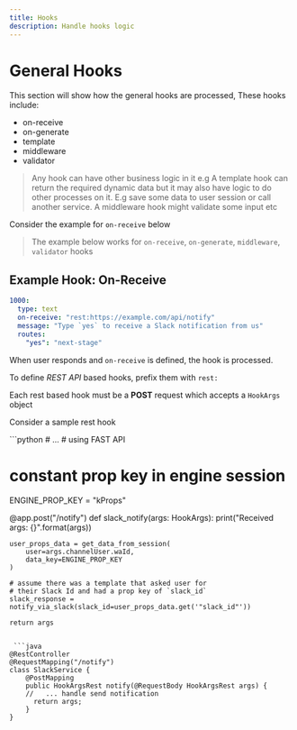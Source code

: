 ```yaml
---
title: Hooks
description: Handle hooks logic
---
```


# General Hooks
This section will show how the general hooks are processed, These hooks include:

- on-receive
- on-generate
- template
- middleware
- validator


> Any hook can have other business logic in it e.g A template hook can return the required dynamic data but it may also have logic to do other 
> processes on it. E.g save some data to user session or call another service. A middleware hook might validate some input etc

Consider the example for `on-receive` below

> The example below works for `on-receive`, `on-generate`, `middleware`, `validator` hooks

## Example Hook: On-Receive

```yaml
1000:
  type: text
  on-receive: "rest:https://example.com/api/notify"
  message: "Type `yes` to receive a Slack notification from us"
  routes:
    "yes": "next-stage"
```

When user responds and `on-receive` is defined, the hook is processed.

To define *REST API* based hooks, prefix them with `rest:`

Each rest based hook must be a **POST** request which accepts a `HookArgs` object

Consider a sample rest hook

<CodeGroup title="on-receive hook: Notify">
```python
# ...
# using FAST API

# constant prop key in engine session
ENGINE_PROP_KEY = "kProps"

@app.post("/notify")
def slack_notify(args: HookArgs):
    print("Received args: {}".format(args))

    user_props_data = get_data_from_session(
        user=args.channelUser.waId,
        data_key=ENGINE_PROP_KEY
    )

    # assume there was a template that asked user for
    # their Slack Id and had a prop key of `slack_id`
    slack_response = notify_via_slack(slack_id=user_props_data.get('"slack_id"'))

    return args
```

 ```java
@RestController
@RequestMapping("/notify")
class SlackService {
    @PostMapping
    public HookArgsRest notify(@RequestBody HookArgsRest args) {
    //   ... handle send notification
      return args;
    }
}
```
</CodeGroup>

